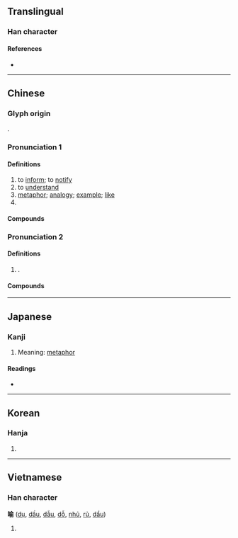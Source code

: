 {{also|喩}}
{{character info}}
==Translingual==

===Han character===
{{Han char|rn=30|rad=口|as=09|sn=12|four=68021|canj=ROMN|ids=⿰口俞}}

====References====
* {{Han ref|kx=0201.121|dj=0421.200|hdz=10657.080|uh=55BB|ud=21947}}

----

==Chinese==
{{zh-forms|alt=喩}}

===Glyph origin===
{{Han etym}}
{{Han compound|口|俞|ls=psc|c1=s|c2=p|t1=mouth}}.

===Pronunciation 1===
{{zh-pron
|m=yù
|c=jyu6
|h=pfs=
|md=
|mn=qz,xm:ū/zz:jī/qz,tp,xm:lū/kh,zz:jū
|mn_note=ū/jī - literary; lū/jū - vernacular
|mn-t=ru6
|w=
|mc=y
|oc=y
|cat=v,n,pn
}}

====Definitions====
{{zh-hanzi}}

# to [[inform]]; to [[notify]]
# to [[understand]]
# [[metaphor]]; [[analogy]]; [[example]]; [[like]]
# {{surname|zh}}

====Compounds====
{{zh-der|家喻戶曉|呴喻|喻體|不可理喻|告喻|引喻失義|不言而喻|妙喻|妙喻取譬|不可言喻|借喻|多歧援喻|嘔喻|喻詞|喻依|喻世明言|不知所喻|直喻|明喻|理喻|暗喻|百喻經|略喻|比喻|比喻義|詭喻|豆萁之喻|難以言喻|罕譬而喻|辭喻橫生|舟水之喻|譬喻|隱喻|酒喻聖賢|遠引曲喻|自喻|喻咀|言喻}}

===Pronunciation 2===
{{zh-pron
|m=yú
|cat=
}}

====Definitions====
{{zh-hanzi}}

# {{n-g|Same as}} {{zh-l|愉}}.

====Compounds====
{{zh-der|新喻|喻家山}}

----

==Japanese==

===Kanji===
{{ja-kanji|grade=|rs=口09}}

# Meaning: [[metaphor]]

====Readings====
* {{ja-readings|on=[[ゆ]] (yu)|kun=[[さとす]] (satosu), [[さとる]] (satoru), [[たとえる]] (tatoeru)}}

----

==Korean==

===Hanja===
{{ko-hanja|hangeul=유|rv=yu|mr=yu|y=yu}}

# {{rfdef|ko|sort=口09}}

----

==Vietnamese==

===Han character===
'''喻''' ([[dụ]], [[dầu]], [[dẫu]], [[dỗ]], [[nhủ]], [[rủ]], [[dẩu]])

# {{rfdef|vi}}